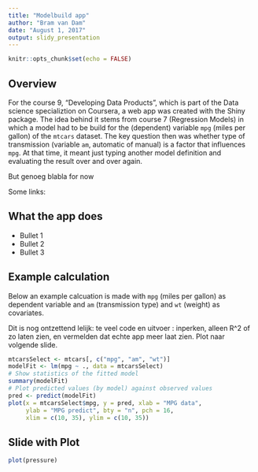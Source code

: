 ```yaml
---
title: "Modelbuild app"
author: "Bram van Dam"
date: "August 1, 2017"
output: slidy_presentation
---
```


```r
knitr::opts_chunk$set(echo = FALSE)
```

## Overview

For the course 9, "Developing Data Products", which is part of the Data science specializtion on Coursera, a web app was created with the Shiny package. The idea behind it stems from course 7 (Regression Models) in which a model had to be build for the (dependent) variable `mpg` (miles per gallon) of the `mtcars` dataset. The key question then was whether type of transmission (variable `am`, automatic of manual) is a factor that influences `mpg`. At that time, it meant just typing another model definition and evaluating the result over and over again.

But genoeg blabla for now

Some links:



## What the app does

- Bullet 1
- Bullet 2
- Bullet 3

## Example calculation

Below an example calcuation is made with `mpg` (miles per gallon) as dependent variable and `am` (transmission type) and `wt` (weight) as covariates.

Dit is nog ontzettend lelijk: te veel code en uitvoer : inperken, alleen R^2 of zo laten zien, en vermelden dat echte app meer laat zien. Plot naar volgende slide.

```r
mtcarsSelect <- mtcars[, c("mpg", "am", "wt")]
modelFit <- lm(mpg ~ ., data = mtcarsSelect)
# Show statistics of the fitted model
summary(modelFit)
# Plot predicted values (by model) against observed values
pred <- predict(modelFit)
plot(x = mtcarsSelect$mpg, y = pred, xlab = "MPG data",
     ylab = "MPG predict", bty = "n", pch = 16,
     xlim = c(10, 35), ylim = c(10, 35))

```

## Slide with Plot

```r
plot(pressure)
```

